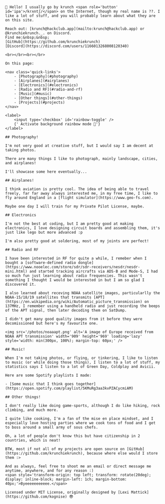 
<HomepageLayout>
	<LogoHeading />

	👋 Hello! I usually go by krunch <span role='button' id='ipa'>/krʌntʃ/</span> on the Internet, though my real name is ??. I like a lot of stuff, and you will probably learn about what they are on this site.

	Reach out: [krunch@hackclub.app](mailto:krunch@hackclub.app) or @krunchiekrunch._. on Discord.         
	Find me:&nbsp;&nbsp;
	[GitHub](https://github.com/krunchiekrunch)
	[Discord](https://discord.com/users/1166013268008120340)
	
	<br></br><br></br>

	On this page:

	<nav class='quick-links'>
		- [Photography](#photography)
		- [Airplanes](#airplanes)
		- [Electronics](#electronics)
		- [Radio and RF](#radio-and-rf)
		- [Music](#music)
		- [Other things](#other-things)
		- [Projects](#projects)
	</nav>

	<label>
		<input type='checkbox' id='rainbow-toggle' />
		{' Activate background rainbow mode 🌈'}
	</label>

	## Photography!
	
	I'm not very good at creative stuff, but I would say I am decent at taking photos.
	
	There are many things I like to photograph, mainly landscape, cities, and airplanes!

	I'll showcase some here eventually...

	## Airplanes!

	I think aviation is pretty cool. The idea of being able to travel freely, far far away always interested me, in my free time, I like to fly around England in a [flight simulator](https://www.geo-fs.com).

	Maybe one day I will train for my Private Pilot License, maybe.

	## Electronics

	I'm not the best at coding, but I am pretty good at making electronics, I love designing circuit boards and assembling them, it's just like lego but more advanced :p

	I'm also pretty good at soldering, most of my joints are perfect!

	## Radio and RF

	I have been interested in RF for quite a while, I remeber when I bought a [software-defined radio dongle](https://www.nooelec.com/store/sdr/sdr-receivers/nesdr/nesdr-mini.html) and started tracking aircrafts via ADS-B and Mode-S, I had so much fun just learning about radio frequencies. This wasn't something I thought I would be interested in but I am so glad I discovered it.

	I also learned about receving NOAA satellite images, particularlly the NOAA-15/18/19 satellites that transmits [APT](https://en.wikipedia.org/wiki/Automatic_picture_transmission) on 137MHz, I remember using a handheld radio and just recording the beeps of the APT signal, then later decoding them on SatDump.

	I didn't get many good quality images from it before they were decomissioned but here's my favourite one.

	<img src='/photos/noaaapt.png' alt='A image of Europe received from NOAA APT transmission' width='909' height='969' loading='lazy' style='width: min(300px, 100%); margin-top: 60px;' />

	## Music!

	When I'm not taking photos, or flying, or tinkering, I like to listen to music (or while doing those things), I listen to a lot of stuff, my statistics says I listen to a lot of Green Day, Coldplay and Avicii.

	Here are some Spotify playlists I made:
	
	- [Some music that I think goes together](https://open.spotify.com/playlist/5KMuRg3aa3kvPZACycmiAM)

	## Other things!

	I don't really like doing game-sports, although I do like hiking, rock climbing, and much more.

	I quite like cooking, I'm a fan of the mise en place mindset, and I especially love hosting parties where we cook tons of food and I get to boss around a small army of sous chefs.

	Oh, a lot of people don't know this but have citizenship in 2 countries, which is neat!

	BTW, most if not all of my projects are open source on [GitHub](https://github.com/krunchiekrunch), because where else would I store them :>

	And as always, feel free to shoot me an email or direct message me anytime, anywhere, and for any reason :)
	<span style='transform-origin: top left; transform: rotate(20deg); display: inline-block; margin-left: 1ch; margin-bottom: 40px;'>Byeeeeeeeeeee.</span>

	Licensed under MIT License, originally designed by [Lexi Mattick](https://github.com/kognise) 😎

</HomepageLayout>
